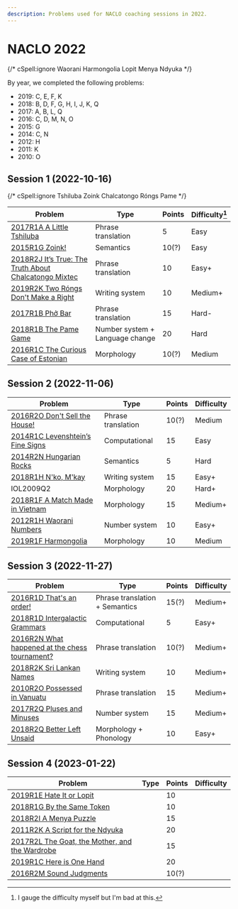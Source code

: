 ```yaml
---
description: Problems used for NACLO coaching sessions in 2022.
---
```


# NACLO 2022

{/* cSpell:ignore Waorani Harmongolia Lopit Menya Ndyuka */}

By year, we completed the following problems:

- 2019: C, E, F, K
- 2018: B, D, F, G, H, I, J, K, Q
- 2017: A, B, L, Q
- 2016: C, D, M, N, O
- 2015: G
- 2014: C, N
- 2012: H
- 2011: K
- 2010: O

## Session 1 (2022-10-16)

{/* cSpell:ignore Tshiluba Zoink Chalcatongo Róngs Pame */}

| Problem | Type | Points | Difficulty[^1] |
| --- | --- | --- | --- |
| [2017R1A A Little Tshiluba](https://naclo.org/resources/problems/2017/N2017-A.pdf) | Phrase translation | 5 | Easy |
| [2015R1G Zoink!](https://naclo.org/resources/problems/2015/N2015-G.pdf) | Semantics | 10(?) | Easy |
| [2018R2J It’s True: The Truth About Chalcatongo Mixtec](https://naclo.org/resources/problems/2018/N2018-J.pdf) | Phrase translation | 10 | Easy+ |
| [2019R2K Two Róngs Don't Make a Right](https://naclo.org/resources/problems/2019/N2019-K.pdf) | Writing system | 10 | Medium+ |
| [2017R1B Phở Bar](https://naclo.org/resources/problems/2017/N2017-B.pdf) | Phrase translation | 15 | Hard- |
| [2018R1B The Pame Game](https://naclo.org/resources/problems/2018/N2018-B.pdf) | Number system + Language change | 20 | Hard |
| [2016R1C The Curious Case of Estonian](https://naclo.org/resources/problems/2016/N2016-C.pdf) | Morphology | 10(?) | Medium |

[^1]: I gauge the difficulty myself but I'm bad at this.

## Session 2 (2022-11-06)

| Problem | Type | Points | Difficulty |
| --- | --- | --- | --- |
| [2016R2O Don't Sell the House!](https://naclo.org/resources/problems/2016/N2016-O.pdf) | Phrase translation | 10(?) | Medium |
| [2014R1C Levenshtein’s Fine Signs](https://naclo.org/resources/problems/2014/N2014-C.pdf) | Computational | 15 | Easy |
| [2014R2N Hungarian Rocks](https://naclo.org/resources/problems/2014/N2014-N.pdf) | Semantics | 5 | Hard |
| [2018R1H N'ko, M'kay](https://naclo.org/resources/problems/2018/N2018-H.pdf) | Writing system | 15 | Easy+ |
| IOL2009Q2 | Morphology | 20 | Hard+ |
| [2018R1F A Match Made in Vietnam](https://naclo.org/resources/problems/2018/N2018-F.pdf) | Morphology | 15 | Medium+ |
| [2012R1H Waorani Numbers](https://naclo.org/resources/problems/2012/N2012-H.pdf) | Number system | 10 | Easy+ |
| [2019R1F Harmongolia](https://naclo.org/resources/problems/2019/N2019-F.pdf) | Morphology | 10 | Medium |

## Session 3 (2022-11-27)

| Problem | Type | Points | Difficulty |
| --- | --- | --- | --- |
| [2016R1D That's an order!](https://naclo.org/resources/problems/2016/N2016-D.pdf) | Phrase translation + Semantics | 15(?) | Medium+ |
| [2018R1D Intergalactic Grammars](https://naclo.org/resources/problems/2018/N2018-D.pdf) | Computational | 5 | Easy+ |
| [2016R2N What happened at the chess tournament?](https://naclo.org/resources/problems/2016/N2016-N.pdf) | Phrase translation | 10(?) | Medium+ |
| [2018R2K Sri Lankan Names](https://naclo.org/resources/problems/2018/N2018-K.pdf) | Writing system | 10 | Medium+ |
| [2010R2O Possessed in Vanuatu](https://naclo.org/resources/problems/2010/N2010-O.pdf) | Phrase translation | 15 | Medium+ |
| [2017R2Q Pluses and Minuses](https://naclo.org/resources/problems/2017/N2017-Q.pdf) | Number system | 15 | Medium+ |
| [2018R2Q Better Left Unsaid](https://naclo.org/resources/problems/2018/N2018-Q.pdf) | Morphology + Phonology | 10 | Easy+ |

## Session 4 (2023-01-22)

| Problem | Type | Points | Difficulty |
| --- | --- | --- | --- |
| [2019R1E Hate It or Lopit](https://naclo.org/resources/problems/2019/N2019-E.pdf) |  | 10 |  |
| [2018R1G By the Same Token](https://naclo.org/resources/problems/2018/N2018-G.pdf) |  | 10 |  |
| [2018R2I A Menya Puzzle](https://naclo.org/resources/problems/2018/N2018-I.pdf) |  | 15 |  |
| [2011R2K A Script for the Ndyuka](https://naclo.org/resources/problems/2011/N2011-K.pdf) |  | 20 |  |
| [2017R2L The Goat, the Mother, and the Wardrobe](https://naclo.org/resources/problems/2017/N2017-L.pdf) |  | 15 |  |
| [2019R1C Here is One Hand](https://naclo.org/resources/problems/2019/N2019-C.pdf) |  | 20 |  |
| [2016R2M Sound Judgments](https://naclo.org/resources/problems/2016/N2016-M.pdf) |  | 10(?) |  |
